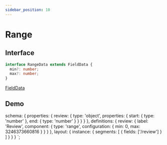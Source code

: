 ```yaml
---
sidebar_position: 10
---
```


# Range

## Interface

```typescript
interface RangeData extends FieldData {
  min?: number;
  max?: number;
}
```

<a href="/docs/types/field-data">FieldData</a>

## Demo


  schema: {
    properties: {
      review: {
        type: 'object',
        properties: {
          start: {
            type: 'number'
          },
          end: {
            type: 'number'
          }
        }
      }
    }
  },
  definitions: {
    review: {
      label: 'Review',
      component: {
        type: 'range',
        configuration: {
          min: 0,
          max: 3246373660816
        }
      }
    }
  },
  layout: {
    instance: {
      segments: [
        {
          fields: ['/review']
        }
      ]
    }
  }
}
`;

<jms-editor code={code}></jms-editor>

